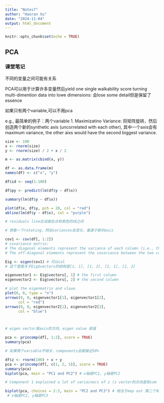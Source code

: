 ```yaml
---
title: "Notes7"
author: "Haoran Xu"
date: "2024-11-04"
output: html_document
---
```


```r
knitr::opts_chunk$set(echo = TRUE)
```

## PCA

### 课堂笔记

不同的变量之间可能有关系

PCA可以用于计算许多变量然后yield one single walkability score
turning multi-dimention data into lowe dimensions: 会lose some detail但是保留了essence

如果只有两个variable,可以不用pca

e.g., 最简单的例子：两个variable
1. Maximizatino Variance: 将矩阵旋转，然后创造两个新的synthetic axis (uncorrelated with each other), 其中一个axis会有maximum variance, the other aixs would have the second biggest variance.

```r
size <- 100
x <- rnorm(size)
y <- rnorm(size) / 2 + x / 2

m <- as.matrix(cbind(x, y))

df <- as.data.frame(m)
names(df) <- c("x", "y")

df$id <- seq(1:100)

df$py <- predict(lm(df$y ~ df$x))

summary(lm(df$y ~ df$x))

plot(df$x, df$y, pch = 20, col = "red")
abline(lm(df$y ~ df$x), col = "purple")

# residuals line应该画在点和紫色的线之间

# 想象一下rotating，然后variances会变化，垂直于新的axis

cov1 <- cov(df[, 1:2]) 
# covariance matrix: 
# The diagonal elements represent the variance of each column (i.e., the covariance of each column with itself).
# The off-diagonal elements represent the covariance between the two columns.

Eig <- eigen(cov1) # 可以cal
# 这个里面关于Eig$vectors的结构是[1, 1], [1, 2], [2, 1], [2, 2]

eigenvector1 <- Eig$vectors[, 1] # the first column
eigenvector2 <- Eig$vectors[, 2] # the second column

# plot the eigenmatrix and vlaue. 
plot(0, 0, type = "n")
arrows(0, 0, eigenvector1[1], eigenvector1[2], 
      col = "red")
arrows(0, 0, eigenvector2[1], eigenvector2[2], 
      col = "blue")



# eigen vector是axis的方向，eigen value 是值

pca <- princomp(df[, 1:2], score = TRUE)
summary(pca)

# 如果两个variable不相关，components会都接近50%

df$z <- rnorm(100) + x + y
pca <- princomp(df[, c(1, 2, 5)], score = TRUE)
summary(pca)
biplot(pca, main = "PC1 and PC2") # x轴是PC1, y轴是PC2

# Component 1 explained a lot of variacnecs of z (z vector的方向是和com 1 几乎是平行的)

biplot(pca, choices = 2:3, main = "PC2 and PC3") # 相当于map out 第二个和第三个components
 # x轴是PC2, y轴是PC3

```


